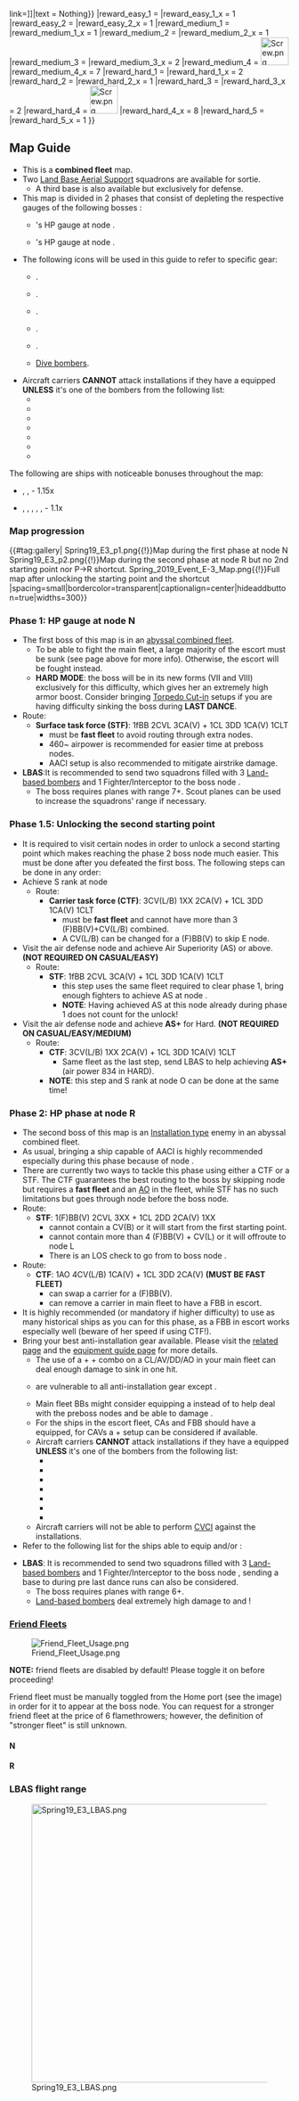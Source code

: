 {{Event/MapPageHeader
|form = 
|spreadsheet = 
|thread = 
}}
{{Event/MapInfo
|en = Contain the Enemy Forces! The Second Operation AL
|jp = 敵戦力牽制! 第二次AL作戦
|tag = E3
|romaji = Teki senryoku kensē! Dai-niji AL sakusen
|mechanics = <!--
|transport = true
-->
|hp_casual = 1400 HP + 3950
|hp_easy = 1400 HP + 3950
|hp_medium = 1400 HP + 3950
|hp_hard = 1960 HP + 3950
|show_kills = true
|kills_all = 4 + 5

|reward_all = {{ShipBattleCardKai|Giuseppe Garibaldi}}
|reward_casual_1 = {{ItemStack|item = [[File:Jebaited flip.png{{!}}50px{{!}}link=]]|text = Nothing}}
|reward_easy_1 = {{EquipmentCardKai|Medal|size=50px}}
|reward_easy_1_x = 1
|reward_easy_2 = {{EquipmentCardKai|Reppuu Kai (Prototype Carrier-based Model)|size=50px}}
|reward_easy_2_x = 1
|reward_medium_1 = {{EquipmentCardKai|Medal|size=50px}}
|reward_medium_1_x = 1
|reward_medium_2 = {{EquipmentCardKai|Reppuu Kai (Prototype Carrier-based Model)|size=50px}}
|reward_medium_2_x = 1
|reward_medium_3 = {{EquipmentCardKai|New Model Aerial Armament Material|size=50px}}
|reward_medium_3_x = 2
|reward_medium_4 = [[File:Screw.png|50px|link=Improvement Material]]
|reward_medium_4_x = 7
|reward_hard_1 = {{EquipmentCardKai|Medal|size=50px}}
|reward_hard_1_x = 2
|reward_hard_2 = {{EquipmentCardKai|Reppuu Kai (Prototype Carrier-based Model)|size=50px}}
|reward_hard_2_x = 1
|reward_hard_3 = {{EquipmentCardKai|New Model Aerial Armament Material|size=50px}}
|reward_hard_3_x = 2
|reward_hard_4 = [[File:Screw.png|50px|link=Improvement Material]]
|reward_hard_4_x = 8
|reward_hard_5 = {{EquipmentCardKai|Reppuu Kai Ni|size=50px}}
|reward_hard_5_x = 1
}}
{{MapBranchingTable
|title = E-3 Branching Rules
|id = 44-3
|order = 0,1,B,D,E,F,H,J,L,P,O

|0 -> 1 = 
* Do not meet the requirements to start at 2.
|0 -> 2 = 
* Meet '''ANY''' of the following requirements:
** If Carrier Task Force, fleet must contain AO.
** If Surface Task Force, fleet may not contain CV(B) or SS(V)
** Transport Escort Fleets always start at 2.

|1 -> A = * Carrier Task Force
|1 -> B = * Surface Task Force

|B -> C = * Do not meet the requirements to go to F.
|B -> F/empty = 
* Meet '''ALL''' of the following requirements:
** Fast Fleet
** Amount of (F)BB(V) ≤ 2

|D -> E = * Do not meet the requirements to go to H.
|D -> H/empty = 
* Meet '''ALL''' of the following requirements:
** Fast Fleet
** Amount of (F)BB(V)+CV(L/B) ≤ 2

|E -> G, H =
* Meet '''ALL''' of the following requirements to go to H:
** Fast Fleet
** Amount of (F)BB(V)+CV(L/B) ≤ 3
* For every requirement that is not met, increase the chance of offrouting to G.

|F/empty -> I, K = * Active branching

|H/empty -> I, J = * Active branching

|I -> K, L = 
* Meet '''ALL''' of the following requirements to go to L:
** Fast Fleet
** Amount of (F)BB(V)+CV(L/B) ≤ 3
** If fleet started from 1, amount of CV(L/B) ≤ 2
* For every requirement that is not met, increase the chance of offrouting to K.

|J -> L = * Do not meet the requirements to go to either O or P.
|J -> O = 
* Meet '''ALL''' of the following requirements:
** Node is unlocked
** Carrier Task Force
** Amount of (F)BB(V)+CV(L/B) ≤ 3
|J -> P = 
* Meet '''ALL''' of the following requirements:
** Do not meet the requirements to go to O.
** Node is unlocked.
** Amount of (F)BB(V)+CV(L/B) ≤ 4

|L -> M/empty = * Fail the LoS check.
|L -> N = 
* Meet '''ALL''' of the following requirements:
** Pass the LoS check.
** Surface Task Force.
|L -> P = 
* Meet '''ALL''' of the following requirements:
** Node P is unlocked.
** Pass the LoS check.
** Carrier Task Force '''OR''' Surface Task Force containing AV or AO.

|P -> O = * Do not meet the requirements to go to R.
|P -> R = 
* Meet '''ALL''' of the following requirements:
** Carrier Task Force
** Fast Fleet
** Fleet contains AO (Medium+)
** Amount of (F)BB(V)+CV(L/B) ≤ 4
* Alternatively, use a Transport Combined Fleet to go directly to R.

|O -> Q/empty = * Fail the LoS check.
|O -> R = * Pass the LoS check.
}}
==Map Guide==
*This is a '''combined fleet''' map.
*Two [[Land Base Aerial Support]] squadrons are available for sortie.
**A third base is also available but exclusively for defense.
*This map is divided in 2 phases that consist of depleting the respective gauges of the following bosses :
** {{ShipLink|Heavy Cruiser Princess}}'s HP gauge at node {{Event/Route|N|Red}}.
** {{ShipLink|Northern Little Sister}}'s HP gauge at node {{Event/Route|R|Red}}.
*The following icons will be used in this guide to refer to specific gear:
**{{WG42}}{{EquipmentLink|WG42 (Wurfgerät 42)}}.
**{{LandingCraft}} {{EquipmentLink|Daihatsu Landing Craft (Type 89 Medium Tank & Landing Force)|Toku Daihatsu Landing Craft + 11th Tank Regiment|text = Medium tanks}}.
**{{SpecialAmphibiousTank}} {{EquipmentLink|Special Type 2 Amphibious Tank}}.
**{{RedAmmo}}{{EquipmentLink|Type 91 Armor Piercing Shell|Type 1 Armor Piercing Shell|text=Armor piercing shells}}.
**{{GreenAmmo}}{{EquipmentLink|Type 3 Shell|Type 3 Shell Kai|text=Type 3 shells}}.
**{{DiveBomb icon}}[[List of Dive Bombers by stats|Dive bombers]].
*Aircraft carriers '''CANNOT''' attack installations if they have a {{DiveBomb icon}} equipped '''UNLESS''' it's one of the bombers from the following list:
**{{EquipmentLink|Prototype Nanzan}}
**{{EquipmentLink|F4U-1D}}
**{{EquipmentLink|FM-2}}
**{{EquipmentLink|Ju 87C Kai}}
**{{EquipmentLink|Ju 87C Kai Ni (w/ KMX)}}
**{{EquipmentLink|Ju 87C Kai Ni (w/ KMX/Skilled)}}
**{{EquipmentLink|Suisei Model 12 (634 Air Group w/ Type 3 Cluster Bombs)}}



{{clear}}
The following are ships with noticeable bonuses throughout the map:
* {{ShipLink|Gangut}}, {{ShipLink|Tashkent}}, {{ShipLink|Verniy}} - 1.15x
* {{ShipLink|Nachi}}, {{ShipLink|Ashigara}}, {{ShipLink|Tama}}, {{ShipLink|Kiso}}, {{ShipLink|Abukuma}}, {{ShipLink|Kasumi}} - 1.1x

===Map progression===
{{#tag:gallery|
Spring19_E3_p1.png{{!}}Map during the first phase at node N
Spring19_E3_p2.png{{!}}Map during the second phase at node R but no 2nd starting point nor P->R shortcut.
Spring_2019_Event_E-3_Map.png{{!}}Full map after unlocking the starting point and the shortcut
|spacing=small|bordercolor=transparent|captionalign=center|hideaddbutton=true|widths=300}}
{{clear}}
===Phase 1: HP gauge at node N===
*The first boss of this map is {{ShipLink|Heavy Cruiser Princess}} in an [[Combat/Abyssal Combined Fleet| abyssal combined fleet]].
**To be able to fight the main fleet, a large majority of the escort must be sunk (see page above for more info). Otherwise, the escort will be fought instead.
**'''HARD MODE''': the boss will be in its new forms (VII and VIII) exclusively for this difficulty, which gives her an extremely high armor boost. Consider bringing [[Combat/Equipment Guide|Torpedo Cut-in]] setups if you are having difficulty sinking the boss during '''LAST DANCE'''.
*Route:{{Event/Route|B|red|F|blue|I|orange|L|red|N|red}}
**'''Surface task force (STF)''': 1fBB 2CVL 3CA(V) + 1CL 3DD 1CA(V) 1CLT
***must be '''fast fleet''' to avoid routing through extra nodes.
***460~ airpower is recommended for easier time at preboss nodes.
***AACI setup is also recommended to mitigate airstrike damage.
*'''LBAS''':It is recommended to send two squadrons filled with 3 [[List of Land-based Attack Aircraft by stats|Land-based bombers]] and 1 Fighter/Interceptor to the boss node {{Event/Route|N|Red}}.
**The boss requires planes with range 7+. Scout planes can be used to increase the squadrons' range if necessary.

===Phase 1.5: Unlocking the second starting point===
*It is required to visit certain nodes in order to unlock a second starting point which makes reaching the phase 2 boss node {{Event/Route|R|red}} much easier. This must be done after you defeated the first boss. The following steps can be done in any order:
*Achieve S rank at node {{Event/Route|O|red}}
**Route:{{Event/Route|A|red|D|red|E|Orange|H|blue|J|red|O|red}}
***'''Carrier task force (CTF)''': 3CV(L/B) 1XX 2CA(V) + 1CL 3DD 1CA(V) 1CLT
****must be '''fast fleet''' and cannot have more than 3 (F)BB(V)+CV(L/B) combined.
****A CV(L/B) can be changed for a (F)BB(V) to skip E node.
*Visit the air defense node {{Event/Route|I|orange}} and achieve Air Superiority (AS) or above. '''(NOT REQUIRED ON CASUAL/EASY)'''
**Route:{{Event/Route|B|red|F|blue|I|orange}}
***'''STF''': 1fBB 2CVL 3CA(V) + 1CL 3DD 1CA(V) 1CLT
****this step uses the same fleet required to clear phase 1, bring enough fighters to achieve AS at node {{Event/Route|I|orange}}.
****'''NOTE''': Having achieved AS at this node already during phase 1 does not count for the unlock!
*Visit the air defense node {{Event/Route|E|orange}} and achieve '''AS+''' for Hard. '''(NOT REQUIRED ON CASUAL/EASY/MEDIUM)'''
**Route:{{Event/Route|A|red|D|red|E|Orange}}
***'''CTF''': 3CV(L/B) 1XX 2CA(V) + 1CL 3DD 1CA(V) 1CLT
****Same fleet as the last step, send LBAS to help achieving '''AS+''' (air power 834 in HARD).
***'''NOTE''': this step and S rank at node O can be done at the same time!

===Phase 2: HP phase at node R===
*The second boss of this map is an [[Combat/Installation Type|Installation type]] enemy in an abyssal combined fleet.
*As usual, bringing a ship capable of AACI is highly recommended especially during this phase because of node {{Event/Route|J|Red}}.
*There are currently two ways to tackle this phase using either a CTF or a STF. The CTF guarantees the best routing to the boss by skipping node {{Event/Route|O|red}} but requires a '''fast fleet''' and an [[List of auxiliary ships by upgraded maximum stats|AO]] in the fleet, while STF has no such limitations but goes through node {{Event/Route|O|Red}} before the boss node.
*Route:{{Event/Route|2|black|S|red|H|blue|J|red|P|orange|O|red|R|red}}
**'''STF''': 1(F)BB(V) 2CVL 3XX + 1CL 2DD 2CA(V) 1XX
***cannot contain a CV(B) or it will start from the first starting point.
***cannot contain more than 4 (F)BB(V) + CV(L) or it will offroute to node L
***There is an LOS check to go from {{Event/Route|O|red}} to boss node {{Event/Route|R|red}}.
*Route:{{Event/Route|2|black|S|red|H|blue|J|red|P|orange|R|red}}
**'''CTF''': 1AO 4CV(L/B) 1CA(V) + 1CL 3DD 2CA(V) '''(MUST BE FAST FLEET)'''
***can swap a carrier for a (F)BB(V).
***can remove a carrier in main fleet to have a FBB in escort.
*It is highly recommended (or mandatory if higher difficulty) to use as many historical ships as you can for this phase, {{ShipLink|Gangut|Gangut Dva|text=Gangut}} as a FBB in escort works especially well (beware of her speed if using CTF!).
*Bring your best anti-installation gear available. Please visit the [[Combat/Installation Type|related page]] and the [[Combat/Equipment Guide|equipment guide page]] for more details.
**The use of a {{WG42}} + {{LandingCraft}} + {{SpecialAmphibiousTank}} combo on a CL/AV/DD/AO in your main fleet can deal enough damage to sink {{ShipLink|Supply Depot Princess}} in one hit.
**{{ShipLink|Artillery Imp}} are vulnerable to all anti-installation gear except {{GreenAmmo}}.
**Main fleet BBs might consider equipping a {{RedAmmo}} instead of {{GreenAmmo}} to help deal with the preboss nodes and be able to damage {{ShipLink|Artillery Imp}}.
**For the ships in the escort fleet, CAs and FBB should have a {{GreenAmmo}} equipped, for CAVs a {{GreenAmmo}} + {{WG42}} setup can be considered if available.
**Aircraft carriers '''CANNOT''' attack installations if they have a {{DiveBomb icon}} equipped '''UNLESS''' it's one of the bombers from the following list:
***{{EquipmentLink|Prototype Nanzan}}
***{{EquipmentLink|F4U-1D}}
***{{EquipmentLink|FM-2}}
***{{EquipmentLink|Ju 87C Kai}}
***{{EquipmentLink|Ju 87C Kai Ni (w/ KMX)}}
***{{EquipmentLink|Ju 87C Kai Ni (w/ KMX/Skilled)}}
***{{EquipmentLink|Suisei Model 12 (634 Air Group w/ Type 3 Cluster Bombs)}}
**Aircraft carriers will not be able to perform [[Combat/Day Combat|CVCI]] against the installations.
*Refer to the following list for the ships able to equip {{LandingCraft}} and/or {{SpecialAmphibiousTank}}:

{{Hard Anti-installation Weapons}}
*'''LBAS''': It is recommended to send two squadrons filled with 3 [[List of Land-based Attack Aircraft by stats|Land-based bombers]] and 1 Fighter/Interceptor to the boss node {{Event/Route|R|Red}}, sending a base to {{Event/Route|J|Red}} during pre last dance runs can also be considered.
**The boss requires planes with range 6+.
**[[List of Land-based Attack Aircraft by stats|Land-based bombers]] deal extremely high damage to {{ShipLink|Artillery Imp}} and {{ShipLink|Supply Depot Princess}}!

{{clear}}

===[[Friend Fleet]]s===
[[File:Friend Fleet Usage.png|thumb]]

'''NOTE:''' friend fleets are disabled by default! Please toggle it on before proceeding!

Friend fleet must be manually toggled from the Home port (see the image) in order for it to appear at the boss node. You can request for a stronger friend fleet at the price of 6 flamethrowers; however, the definition of "stronger fleet" is still unknown.
====N====
{{Fleets|friend=Spring 2019 Event|node=E-3 N}}
====R====
{{Fleets|friend=Spring 2019 Event|node=E-3 R}}

===LBAS flight range===
[[File:Spring19_E3_LBAS.png|500px|center]]

{{Event/MapPageFooter}}